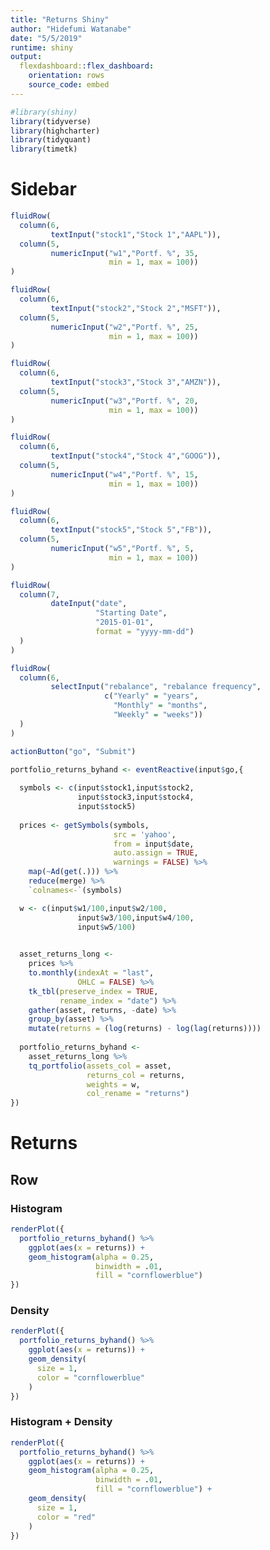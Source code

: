 ```yaml
---
title: "Returns Shiny"
author: "Hidefumi Watanabe"
date: "5/5/2019"
runtime: shiny
output: 
  flexdashboard::flex_dashboard:
    orientation: rows
    source_code: embed
---
```


```r
#library(shiny)
library(tidyverse)
library(highcharter)
library(tidyquant)
library(timetk)
```

Sidebar {.sidebar}
=====================================

```r
fluidRow(
  column(6,
         textInput("stock1","Stock 1","AAPL")),
  column(5,
         numericInput("w1","Portf. %", 35,
                      min = 1, max = 100))
)

fluidRow(
  column(6,
         textInput("stock2","Stock 2","MSFT")),
  column(5,
         numericInput("w2","Portf. %", 25,
                      min = 1, max = 100))
)

fluidRow(
  column(6,
         textInput("stock3","Stock 3","AMZN")),
  column(5,
         numericInput("w3","Portf. %", 20,
                      min = 1, max = 100))
)

fluidRow(
  column(6,
         textInput("stock4","Stock 4","GOOG")),
  column(5,
         numericInput("w4","Portf. %", 15,
                      min = 1, max = 100))
)

fluidRow(
  column(6,
         textInput("stock5","Stock 5","FB")),
  column(5,
         numericInput("w5","Portf. %", 5,
                      min = 1, max = 100))
)

fluidRow(
  column(7,
         dateInput("date",
                   "Starting Date",
                   "2015-01-01",
                   format = "yyyy-mm-dd")
  )
)

fluidRow(
  column(6,
         selectInput("rebalance", "rebalance frequency",
                     c("Yearly" = "years",
                       "Monthly" = "months",
                       "Weekly" = "weeks"))
  )
)

actionButton("go", "Submit")

portfolio_returns_byhand <- eventReactive(input$go,{
  
  symbols <- c(input$stock1,input$stock2,
               input$stock3,input$stock4,
               input$stock5)
  
  prices <- getSymbols(symbols,
                       src = 'yahoo',
                       from = input$date,
                       auto.assign = TRUE,
                       warnings = FALSE) %>% 
    map(~Ad(get(.))) %>% 
    reduce(merge) %>% 
    `colnames<-`(symbols)

  w <- c(input$w1/100,input$w2/100,
               input$w3/100,input$w4/100,
               input$w5/100)
  

  asset_returns_long <- 
    prices %>% 
    to.monthly(indexAt = "last",
               OHLC = FALSE) %>% 
    tk_tbl(preserve_index = TRUE,
           rename_index = "date") %>% 
    gather(asset, returns, -date) %>% 
    group_by(asset) %>% 
    mutate(returns = (log(returns) - log(lag(returns))))
  
  portfolio_returns_byhand <-
    asset_returns_long %>% 
    tq_portfolio(assets_col = asset,
                 returns_col = returns,
                 weights = w,
                 col_rename = "returns")
})


```

Returns
=====================================  


Row {.tabset .tabset-fade}
-------------------------------------

### Histogram

```r
renderPlot({
  portfolio_returns_byhand() %>% 
    ggplot(aes(x = returns)) +
    geom_histogram(alpha = 0.25,
                   binwidth = .01,
                   fill = "cornflowerblue")
})
```

### Density

```r
renderPlot({
  portfolio_returns_byhand() %>% 
    ggplot(aes(x = returns)) +
    geom_density(
      size = 1,
      color = "cornflowerblue"
    )
})
```

### Histogram + Density

```r
renderPlot({
  portfolio_returns_byhand() %>% 
    ggplot(aes(x = returns)) +
    geom_histogram(alpha = 0.25,
                   binwidth = .01,
                   fill = "cornflowerblue") +
    geom_density(
      size = 1,
      color = "red"
    )
})
```


